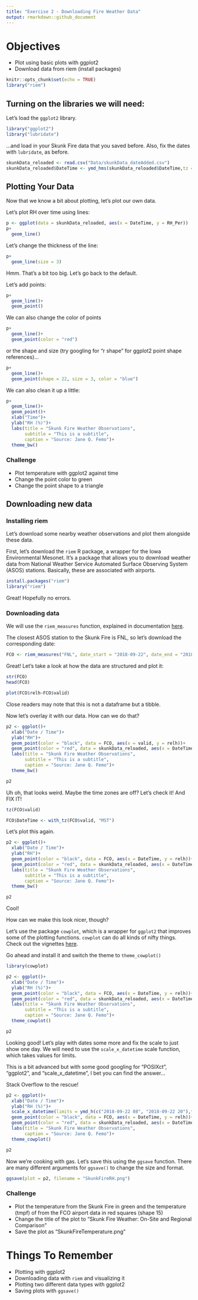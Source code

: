 ```yaml
---
title: "Exercise 2 - Downloading Fire Weather Data"
output: rmarkdown::github_document
---
```


# Objectives

* Plot using basic plots with ggplot2
* Download data from riem (install packages)

```r
knitr::opts_chunk$set(echo = TRUE)
library("riem")

```

## Turning on the libraries we will need:

Let's load the `ggplot2` library.

```r
library("ggplot2")
library("lubridate")
```

...and load in your Skunk Fire data that you saved before. Also, fix the dates with `lubridate`, as before.

```r
skunkData_reloaded <- read.csv("Data/skunkData_dateAdded.csv")
skunkData_reloaded$DateTime <- ymd_hms(skunkData_reloaded$DateTime,tz = "MST")
```

## Plotting Your Data

Now that we know a bit about plotting, let's plot our own data.

Let's plot RH over time using lines:

```r

p <- ggplot(data = skunkData_reloaded, aes(x = DateTime, y = RH_Per))
p+
  geom_line()
```

Let's change the thickness of the line:

```r

p+
  geom_line(size = 3)

```

Hmm. That's a bit too big. Let's go back to the default.

Let's add points:

```r

p+
  geom_line()+
  geom_point()
```

We can also change the color of points

```r

p+
  geom_line()+
  geom_point(color = "red")
```

or the shape and size (try googling for "r shape" for ggplot2 point shape references)...

```r

p+
  geom_line()+
  geom_point(shape = 22, size = 3, color = "blue")
```

We can also clean it up a little:


```r

p+
  geom_line()+
  geom_point()+
  xlab("Time")+
  ylab("RH (%)")+
  labs(title = "Skunk Fire Weather Observations",
       subtitle = "This is a subtitle",
       caption = "Source: Jane Q. Femo")+
  theme_bw()
```

### Challenge

* Plot temperature with ggplot2 against time
* Change the point color to green
* Change the point shape to a triangle

## Downloading new data

### Installing riem

Let's download some nearby weather observations and plot them alongside these data.

First, let's download the `riem` R package, a wrapper for the Iowa Environmental Mesonet. It's a package that allows you to download weather data from National Weather Service Automated Surface Observing System (ASOS) stations. Basically, these are associated with airports. 

```r
install.packages("riem")
library("riem")
```

Great! Hopefully no errors.

### Downloading data

We will use the `riem_measures` function, explained in documentation [here](http://ropensci.github.io/riem/reference/riem_measures.html).

The closest ASOS station to the Skunk Fire is FNL, so let's download the corresponding date:

```r
FCO <- riem_measures("FNL", date_start = "2018-09-22", date_end = "2018-09-24")
```

Great! Let's take a look at how the data are structured and plot it:

```r
str(FCO)
head(FCO)

plot(FCO$relh~FCO$valid)
```

Close readers may note that this is not a dataframe but a tibble. 

Now let's overlay it with our data. How can we do that?

```r

p2 <- ggplot()+
  xlab("Date / Time")+
  ylab("RH")+
  geom_point(color = "black", data = FCO, aes(x = valid, y = relh))+
  geom_point(color = "red", data = skunkData_reloaded, aes(x = DateTime, y = RH_Per))+
  labs(title = "Skunk Fire Weather Observations",
       subtitle = "This is a subtitle",
       caption = "Source: Jane Q. Femo")+
  theme_bw()

p2
```

Uh oh, that looks weird. Maybe the time zones are off? Let's check it! And FIX IT!

```r
tz(FCO$valid)

FCO$DateTime <- with_tz(FCO$valid, "MST")
```

Let's plot this again.


```r

p2 <- ggplot()+
  xlab("Date / Time")+
  ylab("RH")+
  geom_point(color = "black", data = FCO, aes(x = DateTime, y = relh))+
  geom_point(color = "red", data = skunkData_reloaded, aes(x = DateTime, y = RH_Per))+
  labs(title = "Skunk Fire Weather Observations",
       subtitle = "This is a subtitle",
       caption = "Source: Jane Q. Femo")+
  theme_bw()

p2
```

Cool!

How can we make this look nicer, though?

Let's use the package `cowplot`, which is a wrapper for `ggplot2` that improves some of the plotting functions. 
`cowplot` can do all kinds of nifty things. Check out the vignettes [here](https://cran.r-project.org/web/packages/cowplot/vignettes/introduction.html).

Go ahead and install it and switch the theme to `theme_cowplot()`

```r
library(cowplot)

p2 <- ggplot()+
  xlab("Date / Time")+
  ylab("RH (%)")+
  geom_point(color = "black", data = FCO, aes(x = DateTime, y = relh))+
  geom_point(color = "red", data = skunkData_reloaded, aes(x = DateTime, y = RH_Per))+
  labs(title = "Skunk Fire Weather Observations",
       subtitle = "This is a subtitle",
       caption = "Source: Jane Q. Femo")+
  theme_cowplot()

p2
```

Looking good! Let's play with dates some more and fix the scale to just show one day. We will need to use the `scale_x_datetime` scale function, which takes values for limits.

This is a bit advanced but with some good googling for "POSIXct", "ggplot2", and "scale_x_datetime", I bet you can find the answer...

Stack Overflow to the rescue!

```r
p2 <- ggplot()+
  xlab("Date / Time")+
  ylab("RH (%)")+
  scale_x_datetime(limits = ymd_h(c("2018-09-22 08", "2018-09-22 20"),tz = "MST"))+
  geom_point(color = "black", data = FCO, aes(x = DateTime, y = relh))+
  geom_point(color = "red", data = skunkData_reloaded, aes(x = DateTime, y = RH_Per))+
  labs(title = "Skunk Fire Weather Observations",
       caption = "Source: Jane Q. Femo")+
  theme_cowplot()

p2

```


Now we're cooking with gas. Let's save this using the `ggsave` function. There are many different arguments for `ggsave()` to change the size and format.

```r
ggsave(plot = p2, filename = "SkunkFireRH.png")
```

### Challenge

* Plot the temperature from the Skunk Fire in green and the temperature (tmpf) of from the FCO airport data in red squares (shape 15)
* Change the title of the plot to "Skunk Fire Weather: On-Site and Regional Comparison"
* Save the plot as "SkunkFireTemperature.png"

# Things To Remember

* Plotting with ggplot2
* Downloading data with `riem` and visualizing it
* Plotting two different data types with ggplot2
* Saving plots with `ggsave()`